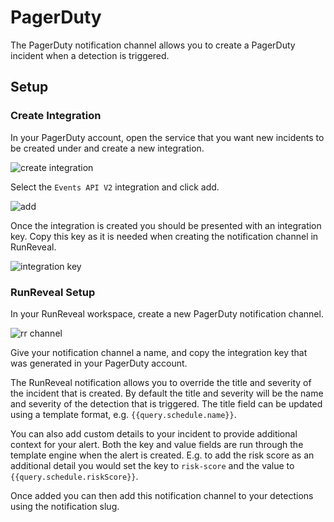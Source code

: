 
# PagerDuty

The PagerDuty notification channel allows you to create a PagerDuty incident when a detection is triggered.

## Setup 
<Steps>

### Create Integration

In your PagerDuty account, open the service that you want new incidents to be created under and create a new integration.

![create integration](/pagerduty-1.png)

Select the `Events API V2` integration and click add.

![add](/pagerduty-2.png)

Once the integration is created you should be presented with an integration key. Copy this key as it is needed when creating the notification channel in RunReveal.

![integration key](/pagerduty-3.png)

### RunReveal Setup

In your RunReveal workspace, create a new PagerDuty notification channel.

![rr channel](/pagerduty-4.png)

Give your notification channel a name, and copy the integration key that was generated in your PagerDuty account.

The RunReveal notification allows you to override the title and severity of the incident that is created. 
By default the title and severity will be the name and severity of the detection that is triggered.
The title field can be updated using a template format, e.g. `{{query.schedule.name}}`.

You can also add custom details to your incident to provide additional context for your alert. Both the key and value fields are run through the template engine when the alert is created.
E.g. to add the risk score as an additional detail you would set the key to `risk-score` and the value to `{{query.schedule.riskScore}}`.

Once added you can then add this notification channel to your detections using the notification slug.

</Steps>

